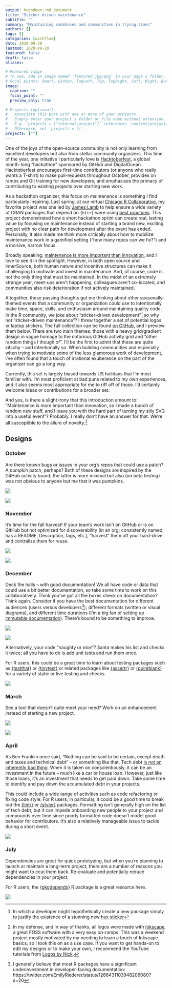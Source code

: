 ```yaml
---
output: hugodown::md_document
title: "Sticker-driven maintenance"
subtitle: ""
summary: "Maintaining codebases and communities in trying times"
authors: []
tags: []
categories: [workflow]
date: 2020-09-20
lastmod: 2020-09-20
featured: false
draft: false
aliases:

# Featured image
# To use, add an image named `featured.jpg/png` to your page's folder.
# Focal points: Smart, Center, TopLeft, Top, TopRight, Left, Right, BottomLeft, Bottom, BottomRight.
image:
  caption: ""
  focal_point: ""
  preview_only: true

# Projects (optional).
#   Associate this post with one or more of your projects.
#   Simply enter your project's folder or file name without extension.
#   E.g. `projects = ["internal-project"]` references `content/project/deep-learning/index.md`.
#   Otherwise, set `projects = []`.
projects: [""]
---
```


One of the joys of the open-source community is not only learning from excellent developers but also from stellar community organizers. This time of the year, one initiative I particularly love is [Hacktoberfest](https://hacktoberfest.digitalocean.com/), a global month-long "hackathon" sponsored by GitHub and DigitalOcean. Hacktoberfest encourages first-time contributors (or anyone who really wants a T-shirt) to make pull-requests throughout October, provides on ramps and Git training for new developers, and emphasizes the primacy of contributing to existing projects over starting new work.

As a hackathon organizer, this focus on maintenance is something I find particularly inspiring. Last spring, at our virtual [Chicago R Collaborative](https://chircollab.github.io/), my favorite project was one led by [James Lamb](https://twitter.com/_jameslamb) to help ensure a wide variety of CRAN packages that depend on `{httr}` were using [best practices](https://github.com/chircollab/chircollab20/issues/1). This project demonstrated how a short hackathon sprint can create real, lasting value by focusing on maintenance instead of starting a brand new, exciting project with no clear path for development after the event has ended. Personally, it also made me think more critically about how to mobilize maintenance work in a gamified setting ("how many repos can we fix?") and a incisive, narrow focus. 

Broadly speaking, [maintenance is more important than innovation](https://aeon.co/essays/innovation-is-overvalued-maintenance-often-matters-more), and I love to see it in the spotlight. However, in both open source and InnerSource, both human nature and incentive structures can make it challenging to motivate and invest in maintenance. And, of course, code is not the only thing that must be maintained. In the midst of an extremely strange year, meet-ups aren't happening, colleagues aren't co-located, and communities also risk deterioration if not actively maintained. 

Altogether, these passing thoughts got me thinking about other seasonally-themed events that a community or organization could use to intentionally make time, space, skills, and enthusiasm around maintaining quality code. In the R community, we joke about "sticker-driven development"^[In which a developer might hypothetically create a new package simply to justify the existence of a stunning new [hex sticker](http://hexb.in/)] so why not "sticker-driven maintenance"? I threw together a set of potential logos or laptop stickers. The full collection can be found [on GitHub](https://github.com/emilyriederer/sticker-driven-maintenance), and I preview them below. There are two main themes: those with a heavy grid/gradient design in vague homage to the notorious GitHub activity grid and "other random things I though of". I'll be the first to admit that these are quite kitschy -- and intentionally so. When building communities and especially when trying to motivate some of the less glamorous work of development, I've often found that a touch of irrational exuberance on the part of the organizer can go a long way. 

Currently, this set is largely biased towards US holidays that I'm most familiar with. I'm most proficient at bad puns related to my own experiences, and it also seems most appropriate for me to riff off of those. I'd certainly welcome ideas or contributions for a broader set.

And yes, is there a slight irony that this introduction amount to: "Maintenance is more important than innovation, so I made a bunch of random new stuff, and I leave you with the hard part of turning my silly SVG into a useful event"? Probably. I really don't have an answer for that. We're all susceptible to the allure of novelty.^[In my defense, and in way of thanks, all logos were made with [Inkscape](inkscape.org), a great FOSS software with a very easy on-ramps. This was a weekend project mostly motivated by my needing to learn a touch of Inkscape basics, so I took this on as a use case. If you want to get hands-on to edit my designs or to make your own, I recommend the YouTube tutorials from [Logos by Nick](https://logosbynick.com/).]

## Designs

### October

Are there known bugs or issues in your org's repos that could use a patch? A *pumpkin* patch, perhaps? Both of these designs are inspired by the GitHub activity board; the latter is more minimal but also (on beta testing) was not obvious to anyone but me that it was pumpkins.

![](images/patch-grid.png)

![](images/patch-grid-minimal.png)

### November

It's time for the fall harvest! If your team's work isn't on GitHub or is on GitHub but not optimized for discoverability (in an org; consistently named; has a README, Description, tags, etc.), "harvest" them off your hard-drive and centralize them for reuse.

![](images/harvest-grid.png)

![](images/harvest-badge.png)

### December

Deck the halls -- with good documentation! We all have code or data that could use a bit better documentation, so take some time to work on this collaboratively. Think you've got all the boxes check on documentation? Think again. Consider if you have the best documentation for different audiences (users versus developers^[I generally believe that most R packages have a significant underinvestment in developer-facing documentation: https://twitter.com/EmilyRiederer/status/1266431103948206080?s=20]), different formats (written or visual diagrams), and different time durations (I'm a big fan of setting up [immutable documentation](https://codeascraft.com/2018/10/10/etsys-experiment-with-immutable-documentation/)). There's bound to be something to improve.

![](images/holiday-lights-grid.png)

![](images/ornaments-grid.png)

Alternatively, your code "naughty or nice"? Santa makes his list and checks it twice; all you have to do is add unit tests and run them once. 

For R users, this could be a great time to learn about testing packages such as [{testthat}](https://testthat.r-lib.org/) or [{tinytest}](https://cran.r-project.org/web/packages/tinytest/index.html) or related packages like [{assertr}](https://cran.r-project.org/web/packages/assertr/index.html) or [{pointblank}](https://rich-iannone.github.io/pointblank/index.html) for a variety of static or live testing and checks.

![](images/naughty-nice-badge.png)

### March

See a tool that doesn't quite meet your need? Work on an enhancement instead of starting a new project.

![](images/eggs-badge.png)

![](images/eggs-grid.png)

### April

As Ben Franklin once said, "Nothing can be said to be certain, except death and taxes and technical debt" -- or something like that. Tech debt [is not an inherently bad thing](https://changelog.com/podcast/379). When it is taken on conscientiously, it can be an investment in the future -- much like a car or house loan. However, just like those loans, it's an investment that needs to get paid down. Take some time to identify and pay down the accumulated debt in your projects.

This could include a wide range of activities such as code refactoring or fixing code style. For R users, in particular, it could be a good time to break out the [{lintr}](https://github.com/jimhester/lintr) or [{styler}](https://styler.r-lib.org/) packages. Formatting isn't generally high on the list of tech debt, but it can impede onboarding new people to your project and compounds over time since poorly formatted code doesn't model good behavior for contributors. It's also a relatively manageable issue to tackle during a short event.

![](images/tax-grid.png)

### July

Dependencies are great for quick prototyping, but when you're planning to launch or maintain a long-term project, there are a number of reasons you might want to ccut them back. Re-evaluate and potentially reduce dependencies in your project. 

For R users, the [{pkgdepends}](https://github.com/r-lib/pkgdepends) R package is a great resource here. 

![](images/dependencies-badge.png)
